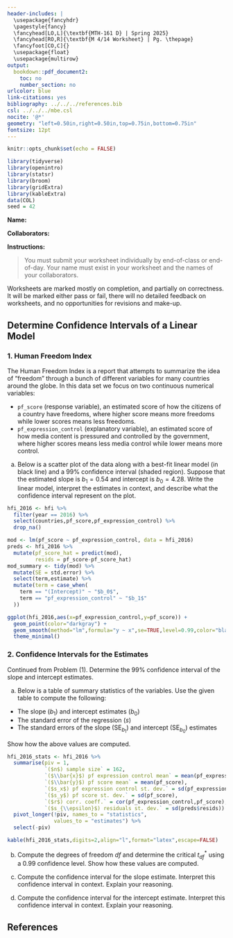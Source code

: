 ---
header-includes: |
  \usepackage{fancyhdr}
  \pagestyle{fancy}
  \fancyhead[LO,L]{\textbf{MTH-161 D} | Spring 2025}
  \fancyhead[RO,R]{\textbf{M 4/14 Worksheet} | Pg. \thepage}
  \fancyfoot[CO,C]{}
  \usepackage{float}
  \usepackage{multirow}
output:
  bookdown::pdf_document2:
    toc: no
    number_section: no
urlcolor: blue
link-citations: yes
bibliography: ../../../references.bib
csl: ../../../mbe.csl
nocite: '@*'
geometry: "left=0.50in,right=0.50in,top=0.75in,bottom=0.75in"
fontsize: 12pt
---

```{r setup, include=FALSE}
knitr::opts_chunk$set(echo = FALSE)
```

```{r echo=FALSE, eval=TRUE,message=FALSE, warning=FALSE}
library(tidyverse)
library(openintro)
library(statsr)
library(broom)
library(gridExtra)
library(kableExtra)
data(COL)
seed = 42
```

**Name:**

**Collaborators:**

\noindent\rule{\textwidth}{1pt}
**Instructions:** 

> You must submit your worksheet individually by end-of-class or end-of-day. Your name must exist in your worksheet and the names of your collaborators.

Worksheets are marked mostly on completion, and partially on correctness. It will be marked either pass or fail, there will no detailed feedback on worksheets, and no opportunities for revisions and make-up.
\noindent\rule{\textwidth}{1pt}

## Determine Confidence Intervals of a Linear Model

### 1. Human Freedom Index

The Human Freedom Index is a report that attempts to summarize the idea of “freedom” through a bunch of different variables for many countries around the globe. In this data set we focus on two continuous numerical variables:

* `pf_score` (response variable), an estimated score of how the citizens of a country have freedoms, where higher score means more freedoms while lower scores means less freedoms.
* `pf_expression_control` (explanatory variable), an estimated score of how media content is pressured and controlled by the government, where higher scores means less media control while lower means more control.

a. Below is a scatter plot of the data along with a best-fit linear model (in black line) and a 99% confidence interval (shaded region). Suppose that the estimated slope is $b_1 = 0.54$ and intercept is $b_0 = 4.28$. Write the linear model, interpret the estimates in context, and describe what the confidence interval represent on the plot.

```{r}
hfi_2016 <- hfi %>% 
  filter(year == 2016) %>% 
  select(countries,pf_score,pf_expression_control) %>% 
  drop_na()

mod <- lm(pf_score ~ pf_expression_control, data = hfi_2016)
preds <- hfi_2016 %>% 
  mutate(pf_score_hat = predict(mod),
         resids = pf_score-pf_score_hat)
mod_summary <- tidy(mod) %>%
  mutate(SE = std.error) %>% 
  select(term,estimate) %>% 
  mutate(term = case_when(
    term == "(Intercept)" ~ "$b_0$",
    term == "pf_expression_control" ~ "$b_1$"
  ))
```

```{r message=FALSE, warning=FALSE, fig.align='left', fig.height=3,fig.width=4}
ggplot(hfi_2016,aes(x=pf_expression_control,y=pf_score)) + 
  geom_point(color="darkgray") + 
  geom_smooth(method="lm",formula="y ~ x",se=TRUE,level=0.99,color="black") + 
  theme_minimal()
```
\vfill

### 2. Confidence Intervals for the Estimates

Continued from Problem (1). Determine the 99% confidence interval of the slope and intercept estimates.

a. Below is a table of summary statistics of the variables. Use the given table to compute the following:

  * The slope ($b_1$) and intercept estimates ($b_0$)
  * The standard error of the regression ($s$) 
  * The standard errors of the slope ($\text{SE}_{b_1}$) and intercept ($\text{SE}_{b_0}$) estimates

Show how the above values are computed.

```{r}
hfi_2016_stats <- hfi_2016 %>% 
  summarise(piv = 1,
            `($n$) sample size` = 162,
            `($\\bar{x}$) pf expression control mean` = mean(pf_expression_control),
            `($\\bar{y}$) pf score mean` = mean(pf_score),
            `($s_x$) pf expression control st. dev.` = sd(pf_expression_control),
            `($s_y$) pf score st. dev.` = sd(pf_score),
            `($r$) corr. coeff.` = cor(pf_expression_control,pf_score),
            `($s_{\\epsilon}$) residuals st. dev.` = sd(preds$resids)) %>% 
  pivot_longer(!piv, names_to = "statistics",
               values_to = "estimates") %>% 
  select(-piv)

kable(hfi_2016_stats,digits=2,align="l",format="latex",escape=FALSE)
```

b. Compute the degrees of freedom $df$ and determine the critical $t_{df}^*$ using a 0.99 confidence level. Show how these values are computed.
\vfill

c. Compute the confidence interval for the slope estimate. Interpret this confidence interval in context. Explain your reasoning.
\vfill

d. Compute the confidence interval for the intercept estimate. Interpret this confidence interval in context. Explain your reasoning.
\vfill

## **References**

::: {#refs}
:::
